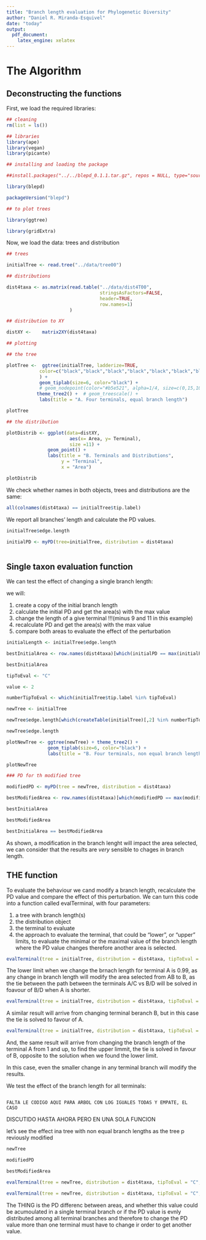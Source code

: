 ```yaml
---
title: "Branch length evaluation for Phylogenetic Diversity"
author: "Daniel R. Miranda-Esquivel"
date: "today"
output: 
  pdf_document: 
    latex_engine: xelatex
---
```


# The Algorithm

##  Deconstructing the functions

First, we load the required libraries:

```r

## cleaning
rm(list = ls())

## libraries
library(ape)
library(vegan)
library(picante)

## installing and loading the package

##install.packages("../../blepd_0.1.1.tar.gz", repos = NULL, type="source")

library(blepd)

packageVersion("blepd")

## to plot trees 

library(ggtree)

library(gridExtra)

```

Now, we load the data: trees and distribution

```r

## trees

initialTree <- read.tree("../data/tree00")

## distributions

dist4taxa <- as.matrix(read.table("../data/dist4T00",
                                  stringsAsFactors=FALSE,
                                  header=TRUE,
                                  row.names=1)
                       )

## distribution to XY

distXY <-    matrix2XY(dist4taxa)

## plotting

## the tree

plotTree <-  ggtree(initialTree, ladderize=TRUE,
            color=c("black","black","black","black","black","black","black"), size=1 #, linetype="dotted"
            ) +  
            geom_tiplab(size=6, color="black") +
            # geom_nodepoint(color="#b5e521", alpha=1/4, size=c(0,15,10)) +
           theme_tree2() +  # geom_treescale() +
            labs(title = "A. Four terminals, equal branch length")

plotTree

## the distribution

plotDistrib <- ggplot(data=distXY, 
                       aes(x= Area, y= Terminal), 
                       size =11) +
               geom_point() +
               labs(title = "B. Terminals and Distributions",
                    y = "Terminal",
                    x = "Area")

plotDistrib

```

We check whether names in both objects, trees and distributions are the same:

```r

all(colnames(dist4taxa) == initialTree$tip.label)

```

We report all branches' length and calculate the PD values. 

```r

initialTree$edge.length

initialPD <- myPD(tree=initialTree, distribution = dist4taxa)
                                                                                                                        
```

## Single taxon evaluation function

We can test the effect of changing a single branch length:

we will:

1. create a copy of the initial branch length
2. calculate the initial PD and get the area(s) with the max value
2. change the length of a give terminal !!!(minus 9 and 11 in this example)
2. recalculate PD and get the area(s) with the max value
3. compare both areas to evaluate the effect of the perturbation

```r

initialLength <- initialTree$edge.length

bestInitialArea <- row.names(dist4taxa)[which(initialPD == max(initialPD))]

bestInitialArea

tipToEval <- "C"

value <- 2 

numberTipToEval <- which(initialTree$tip.label %in% tipToEval) 

newTree <- initialTree

newTree$edge.length[which(createTable(initialTree)[,2] %in% numberTipToEval)] <- value

newTree$edge.length

plotNewTree <- ggtree(newTree) + theme_tree2() +  
               geom_tiplab(size=6, color="black") +
               labs(title = "B. Four terminals, non equal branch length")

plotNewTree

### PD for th modified tree

modifiedPD <- myPD(tree = newTree, distribution = dist4taxa)

bestModifiedArea <- row.names(dist4taxa)[which(modifiedPD == max(modifiedPD))]

bestInitialArea

bestModifiedArea

bestInitialArea == bestModifiedArea

```

As shown, a modification in the branch lenght will impact the area selected, 
we can consider that the results are *very* sensible to chages in branch length.

## THE function

To evaluate the behaviour we cand modify a branch length, recalculate the 
PD value and compare the effect of this perturbation. We can turn this code 
into a function called evalTerminal, with four parameters:

1. a tree with branch length(s)
2. the distribution object
3. the terminal to evaluate
4. the approach to evaluate the terminal, that could be "lower",  or "upper" 
limits, to evaluate the minimal or the maximal value of the branch length 
where the PD value changes therefore another area is selected.  

```r

evalTerminal(tree = initialTree, distribution = dist4taxa, tipToEval = "A", approach = "lower" )

```

The lower limit when we change the brnach length for terminal A is 0.99, 
as any change in branch length will modify the area selected from AB to B, 
as the tie between the path between the terminals A/C vs B/D will be solved
in foavour of B/D when A is shorter.

```r

evalTerminal(tree = initialTree, distribution = dist4taxa, tipToEval = "B", approach = "lower" )

```

A similar result will arrive from changing terminal beranch B, but in 
this case the tie is solved to favour of A.

```r

evalTerminal(tree = initialTree, distribution = dist4taxa, tipToEval = "A", approach = "upper" )

```

And, the same result will arrive from changing the branch length of the 
terminal A from 1 and up, to find the upper limmit, the tie is solved in 
favour of B, opposite to the solution when we found the lower limit. 

In this case, even the smaller change in any terminal branch will modify the results.

We test the effect of the branch length for all terminals:

                                                                                                                                    FALTA LE CODIGO AQUI PARA ARBOL CON LOG IGUALES TODAS Y EMPATE, EL CASO
DISCUTIDO HASTA AHORA PERO EN UNA SOLA FUNCION

let's see  the effect ina tree with non equal branch lengths as the tree p
reviously modified

```r

newTree 

modifiedPD 

bestModifiedArea

evalTerminal(tree = newTree, distribution = dist4taxa, tipToEval = "C", approach = "upper" )

evalTerminal(tree = newTree, distribution = dist4taxa, tipToEval = "C", approach = "lower" )

```

The THING is the PD differenc between areas, and whether this value could be 
acumoulated in a single terminal branch or if the PD value is evnly distributed 
among all terminal branches and therefore to change the PD value more than one 
terminal must have to change ir order to get another value.
